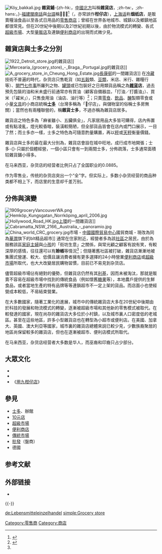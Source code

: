 {{多個問題|
{{wwv|area=[[香港|香港]]及[[澳門|澳門]]}}
{{重寫}}
{{expert}}
}}
{{distinguish2|指[[士多|士多]]或俗稱士多房的儲物室}}
{{noteTA
|1=zh-hans:杂货店; zh-tw:雜貨店; zh-hk:雜貨鋪;
|2=zh-hans:小卖部;zh-hk:士多;zh-tw:士多;
}}
{{CJK-New-Char|25D0A|ver=B}}
[[File:Köy_bakkali.jpg|thumb]]
'''雜貨鋪'''-{zh-hk:，[[中國北方|中國北方]]叫稱'''雜貨店'''，;zh-tw:，;zh-hans:，}-[[福建|福建]][[閩南話|閩南話]]與[[台語|台語]]稱'''𥴊仔店'''<ref>{{Cite |url=https://twblg.dict.edu.tw/holodict_new/result_detail.jsp?n_no=13542&curpage=1&sample=%E9%9B%9C%E8%B2%A8%E5%BA%97&radiobutton=1&querytarget=3&limit=20&pagenum=1&rowcount=6|title=中華民國教育部臺灣閩南語常用詞辭典}}</ref>（{{lang-nan-tw|𥴊仔店|tl=Kám-á-tiàm}}，亦常誤作'''柑仔店'''），[[上海话|上海话]]称'''烟纸店'''，是販賣糧油食品以至各式日用品的[[零售|零售]][[商店|商店]]；曾經在世界各地城市、城鎮以及鄉鎮地區都很常見。但在20世紀中後期以及21世紀初期以後，由於物流模式的轉變、各式[[超級市場|超級市場]]、大型[[量販店|量販店]]及連鎖[[便利商店|便利商店]]的出現而式微少見。

==雜貨店與士多之分別==
[[File:1922_Detroit_store.jpg|thumb]]的雜貨店]]
[[File:Mercearia_(grocery_store)_-_Braga,_Portugal.jpg|thumb]]的雜貨店]]
[[File:A_grocery_store_in_Cheung_Hong_Estate.jpg|thumb]][[長康邨|長康邨]]的一間雜貨店]]
在[[冷藏|冷藏]]技術不普遍的時代，杂货店只售乾貨（如[[五穀|五穀]]類、[[豆類|豆類]]，米店、米行、雜糧行等）、[[開門七件事|開門七件事]]所羅列之物、[[罐頭|罐頭]]或已包裝好之日用類貨品稱之為'''[[南北貨|雜貨]]店'''，過去預先包裝的油和米未盛行前通常亦有買油（顧客自備器皿，「打油／打醬油」）、買米（「糴米」），只售食用油（油店、油行等）<ref name=":0">{{Cite news|url=https://theme.udn.com/theme/story/6774/2757453|title=老字號「柑仔店」大集合 清朝就飄香的古早味|author=胡蓬生、黃瑞典、郭政芬|date=2017-10-15|work=|newspaper=聯合報|accessdate=2017-10-15}}</ref>；只賣[[零食|零食]]、[[飲品|飲品]]、[[醃|醃]]製類零食或小量[[文具|文具]]的小商店統稱'''[[士多|士多]]'''（台灣多稱為「𥴊仔店」，與儲物室的俗稱士多房無關）；當然也有兩種聯營的，稱'''雜貨士多'''，不過亦稱為雜貨店居多。

雜貨店之特色多為「麻雀雖小、五臟俱全」，凡家居用品大多皆可購得，店內佈置或有點凌亂，燈光較昏暗，裝潢較簡陋，但全部貨品皆會在店內或門口展示，一目了然；而士多亦一樣，士多之特色為可隨意酌量購置，再以[[秤|秤]]或[[天秤|天秤]]衡量價錢。

雜貨店與士多的最在最大分別為，雜貨店會設在城中旺地，成行成市地開張；士多-{}-只屬於個體經營，一個小區只會有一到兩間士多，分佈疏落，士多通常面積较雜貨鋪小得多。

在马来西亚，杂货店的经营者比例只占了全国职业的0.0885。

作为零售业，传统的杂货店突出一个“全”字。但实际上，多数小杂货经营的商品种类都不相上下，而店里的生意却千差万别。

==分佈與演變==
[[File:1909groceryVancouverWA.png|thumb]]
[[File:Hemköp_Kungsgatan_Norrköping_april_2006.jpg|thumb]]
[[File:Hollywood_Road_HK.jpg|thumb]][[上環|上環]]的一間雜貨店]]
[[File:Cabramatta_NSW_2166,_Australia_-_panoramio.jpg|thumb]]
[[File:China_world_CRC_grocery.jpg|thumb]]市場 - [[中國國際貿易中心|中國國際貿易中心]]國貿商城 - 現改為同為[[華潤萬家超級市場|華潤]]旗下的blt精品超市]]
通常在住家附近，經營者多為該[[社區|社區]]之居民，由於為服務該區[[家庭主婦|家庭主婦]]與[[小孩|小孩]]的「街坊生意」之關係，與常光顧之顧客有說有笑，有較深厚的感情，往往還可以有'''賒帳'''等情況<ref name=":0" />；但隨著舊社區被打破，雜貨店漸漸地被集團式營運、較大、低價且讓消費者擁有更多選擇的24小時營業[[便利商店|便利商店]]或[[超級市場|超級市場]]所取代，也大大改變居民購物習慣，目前已不易見到杂货店。

儘管超級市場佔有絕對的優勢，但雜貨店仍然有其[[利基市场|利基]]，因而未被淘汰，那就是販賣不容易在超級市場中找到的傳統食品（例如懷舊[[糖果|糖果]]等），本地農戶提供的生鮮食品，或者當地生產的特有品牌等等連鎖超市不一定上架的貨品。而店面小也使經營成本較低，不易結束營業。

在大多數國家，隨著工業化的進展，城市中的傳統雜貨店大多在20世紀中後期由於科技的發展和物流模式的轉變，逐漸被超級市場和其他新的零售模式被取代。在較發達的國家，現在尚存的雜貨店大多位於小村鎮，以及城市裏人口密度低的老城區。甚至在這些地區，許多小型雜貨店也在轉型為小超市或便利店。在美國、加拿大、英國、澳大利亞等國家，城市裏的雜貨店總體來説已較少見，少數族裔聚居的地區尚保留較多的雜貨店，但也在逐漸被超市、便利店模式所取代。

在马来西亚，杂货店经营者大多数是华人，而巫裔和印裔只占少部分。

== 大眾文化 ==
*{{cite book|title= 《[[解憂雜貨店|解憂雜貨店]]》 |author=  東野圭吾|author-link= 東野圭吾 |coauthors= 王蘊潔（譯者） |publisher= 皇冠 | date=2013-08-05 |origyear= 2013 | isbn= 978-957-333-012-7| pages={{{pages|352頁}}} |language=zh }}
*{{cite book|title= 《老雜時代：看見台灣老雜貨店的人情、風土與物產》 |author=   林欣誼|author-link=  林欣誼 |coauthors= 曾國祥（攝影） |publisher= 遠流 | date=2017-07-27 |origyear= 2017 | isbn= 978-957-328-036-1| pages={{{pages|320頁}}} |language=zh }}
*《[[用九柑仔店|用九柑仔店]]》

== 參見 ==
* [[士多|士多]]、辦館
* [[10元店|10元店]]
* [[超級市場|超級市場]]
* [[便利商店|便利商店]]
* [[傳統市場|傳統市場]]
* [[批發|批發]]（盤商）
* 德國{{tsl|de|Lebensmitteleinzelhandel|果菜商場}}

== 参考文献 ==
{{Reflist}}

== 外部链接 ==
* {{Commons category-inline|Grocery stores}}

{{-}}
{{市场}}

[[Category:零售商|Category:零售商]]
[[Category:商店|Category:商店]]

[[de:Lebensmitteleinzelhandel|de:Lebensmitteleinzelhandel]]
[[simple:Grocery_store|simple:Grocery store]]